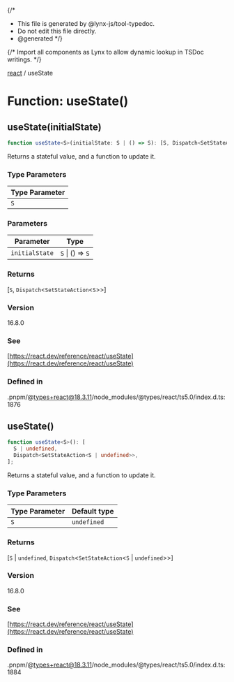 {/\*

- This file is generated by @lynx-js/tool-typedoc.
- Do not edit this file directly.
- @generated
  \*/}

{/* Import all components as Lynx to allow dynamic lookup in TSDoc writings. */}

[react](/api/react/index.mdx) / useState

# Function: useState()

## useState(initialState)

```ts
function useState<S>(initialState: S | () => S): [S, Dispatch<SetStateAction<S>>]
```

Returns a stateful value, and a function to update it.

### Type Parameters

| Type Parameter |
| -------------- |
| `S`            |

### Parameters

| Parameter      | Type             |
| -------------- | ---------------- |
| `initialState` | `S` \| () => `S` |

### Returns

[`S`, `Dispatch`\<`SetStateAction`\<`S`\>\>]

### Version

16.8.0

### See

[https://react.dev/reference/react/useState](https://react.dev/reference/react/useState)

### Defined in

.pnpm/@types+react@18.3.11/node_modules/@types/react/ts5.0/index.d.ts:1876

## useState()

```ts
function useState<S>(): [
  S | undefined,
  Dispatch<SetStateAction<S | undefined>>,
];
```

Returns a stateful value, and a function to update it.

### Type Parameters

| Type Parameter | Default type |
| -------------- | ------------ |
| `S`            | `undefined`  |

### Returns

[`S` \| `undefined`, `Dispatch`\<`SetStateAction`\<`S` \| `undefined`\>\>]

### Version

16.8.0

### See

[https://react.dev/reference/react/useState](https://react.dev/reference/react/useState)

### Defined in

.pnpm/@types+react@18.3.11/node_modules/@types/react/ts5.0/index.d.ts:1884

